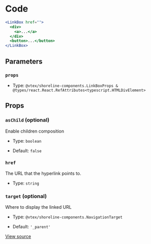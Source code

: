 # Code

```jsx
<LinkBox href="">
  <div>
    <a>...</a>
  </div>
  <button>...</button>
</LinkBox>
```

## Parameters

### `props`

- Type: `@vtex/shoreline-components.LinkBoxProps & @types/react.React.RefAttributes<typescript.HTMLDivElement>`

## Props

### `asChild` (optional)

Enable children composition

- Type: `boolean`

- Default: `false`

### `href`

The URL that the hyperlink points to.

- Type: `string`

### `target` (optional)

Where to display the linked URL

- Type: `@vtex/shoreline-components.NavigationTarget`

- Default: `'_parent'`

[View source](https://github.com/vtex/shoreline/blob/4b310ee4d/packages/components/src/link-box/link-box.tsx#L20)
